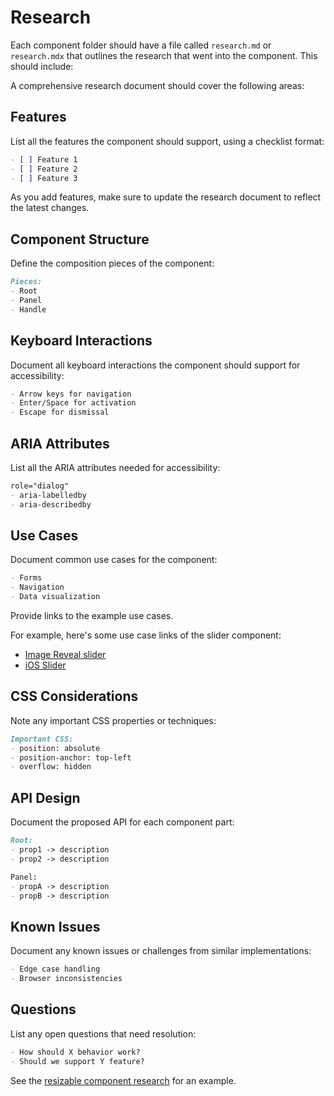 # Research

Each component folder should have a file called `research.md` or `research.mdx` that outlines the research that went into the component. This should include:

A comprehensive research document should cover the following areas:

## Features

List all the features the component should support, using a checklist format:

```md
- [ ] Feature 1
- [ ] Feature 2
- [ ] Feature 3
```

As you add features, make sure to update the research document to reflect the latest changes.

## Component Structure

Define the composition pieces of the component:

```md
Pieces:
- Root
- Panel
- Handle
```

## Keyboard Interactions

Document all keyboard interactions the component should support for accessibility:

```md
- Arrow keys for navigation
- Enter/Space for activation
- Escape for dismissal
```

## ARIA Attributes

List all the ARIA attributes needed for accessibility:

```md
role="dialog"
- aria-labelledby
- aria-describedby
```

## Use Cases

Document common use cases for the component:

```md
- Forms
- Navigation
- Data visualization
```

Provide links to the example use cases.

For example, here's some use case links of the slider component:

- [Image Reveal slider](https://examples.motion.dev/js/image-reveal-slider)
- [iOS Slider](https://examples.motion.dev/js/ios-slider)

## CSS Considerations

Note any important CSS properties or techniques:

```md
Important CSS:
- position: absolute
- position-anchor: top-left
- overflow: hidden
```

## API Design

Document the proposed API for each component part:

```md
Root:
- prop1 -> description
- prop2 -> description

Panel:
- propA -> description
- propB -> description
```

## Known Issues

Document any known issues or challenges from similar implementations:

```md
- Edge case handling
- Browser inconsistencies
```

## Questions

List any open questions that need resolution:

```md
- How should X behavior work?
- Should we support Y feature?
```

See the [resizable component research](https://github.com/kunai-consulting/qwik-design-system/blob/main/libs/components/src/resizable/research.mdx) for an example.